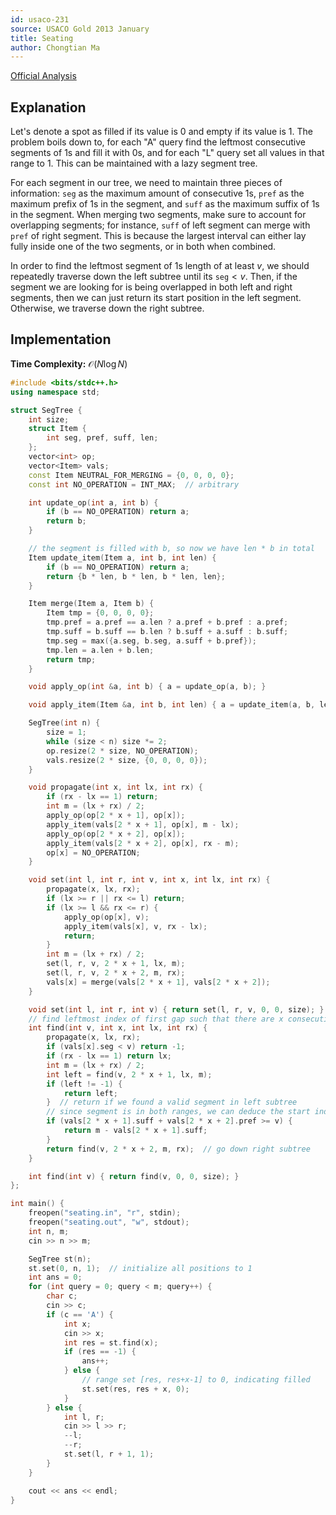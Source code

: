 ```yaml
---
id: usaco-231
source: USACO Gold 2013 January
title: Seating
author: Chongtian Ma
---
```


[Official Analysis](http://www.usaco.org/current/data/sol_seating.html)

## Explanation

Let's denote a spot as filled if its value is $0$ and empty if its value is $1$.
The problem boils down to, for each "A" query find the leftmost consecutive
segments of $1$s and fill it with $0$s, and for each "L" query set all values in that
range to $1$. This can be maintained with a lazy segment tree.

For each segment in our tree, we need to maintain three pieces of information:
$\mathtt{seg}$ as the maximum amount of
consecutive $1$s, $\mathtt{pref}$ as the maximum prefix of $1$s in the segment,
and $\mathtt{suff}$ as the maximum suffix of $1$s in the segment.
When merging two segments, make sure to account for overlapping
segments; for instance, $\mathtt{suff}$ of left segment can merge with
$\mathtt{pref}$ of right segment. This is because the largest interval can
either lay fully inside one of the two segments, or in both when combined.

In order to find the leftmost segment of $1$s length of at least $v$, we should
repeatedly traverse down the left subtree until its $\mathtt{seg} < v$. Then, if
the segment we are looking for is being overlapped in both left and right
segments, then we can just return its start position in the left segment.
Otherwise, we traverse down the right subtree.

## Implementation

**Time Complexity:** $\mathcal{O}(N\log N)$

<LanguageSection>
<CPPSection>

```cpp
#include <bits/stdc++.h>
using namespace std;

struct SegTree {
	int size;
	struct Item {
		int seg, pref, suff, len;
	};
	vector<int> op;
	vector<Item> vals;
	const Item NEUTRAL_FOR_MERGING = {0, 0, 0, 0};
	const int NO_OPERATION = INT_MAX;  // arbitrary

	int update_op(int a, int b) {
		if (b == NO_OPERATION) return a;
		return b;
	}

	// the segment is filled with b, so now we have len * b in total
	Item update_item(Item a, int b, int len) {
		if (b == NO_OPERATION) return a;
		return {b * len, b * len, b * len, len};
	}

	Item merge(Item a, Item b) {
		Item tmp = {0, 0, 0, 0};
		tmp.pref = a.pref == a.len ? a.pref + b.pref : a.pref;
		tmp.suff = b.suff == b.len ? b.suff + a.suff : b.suff;
		tmp.seg = max({a.seg, b.seg, a.suff + b.pref});
		tmp.len = a.len + b.len;
		return tmp;
	}

	void apply_op(int &a, int b) { a = update_op(a, b); }

	void apply_item(Item &a, int b, int len) { a = update_item(a, b, len); }

	SegTree(int n) {
		size = 1;
		while (size < n) size *= 2;
		op.resize(2 * size, NO_OPERATION);
		vals.resize(2 * size, {0, 0, 0, 0});
	}

	void propagate(int x, int lx, int rx) {
		if (rx - lx == 1) return;
		int m = (lx + rx) / 2;
		apply_op(op[2 * x + 1], op[x]);
		apply_item(vals[2 * x + 1], op[x], m - lx);
		apply_op(op[2 * x + 2], op[x]);
		apply_item(vals[2 * x + 2], op[x], rx - m);
		op[x] = NO_OPERATION;
	}

	void set(int l, int r, int v, int x, int lx, int rx) {
		propagate(x, lx, rx);
		if (lx >= r || rx <= l) return;
		if (lx >= l && rx <= r) {
			apply_op(op[x], v);
			apply_item(vals[x], v, rx - lx);
			return;
		}
		int m = (lx + rx) / 2;
		set(l, r, v, 2 * x + 1, lx, m);
		set(l, r, v, 2 * x + 2, m, rx);
		vals[x] = merge(vals[2 * x + 1], vals[2 * x + 2]);
	}

	void set(int l, int r, int v) { return set(l, r, v, 0, 0, size); }
	// find leftmost index of first gap such that there are x consecutive 1s
	int find(int v, int x, int lx, int rx) {
		propagate(x, lx, rx);
		if (vals[x].seg < v) return -1;
		if (rx - lx == 1) return lx;
		int m = (lx + rx) / 2;
		int left = find(v, 2 * x + 1, lx, m);
		if (left != -1) {
			return left;
		}  // return if we found a valid segment in left subtree
		// since segment is in both ranges, we can deduce the start index
		if (vals[2 * x + 1].suff + vals[2 * x + 2].pref >= v) {
			return m - vals[2 * x + 1].suff;
		}
		return find(v, 2 * x + 2, m, rx);  // go down right subtree
	}

	int find(int v) { return find(v, 0, 0, size); }
};

int main() {
	freopen("seating.in", "r", stdin);
	freopen("seating.out", "w", stdout);
	int n, m;
	cin >> n >> m;

	SegTree st(n);
	st.set(0, n, 1);  // initialize all positions to 1
	int ans = 0;
	for (int query = 0; query < m; query++) {
		char c;
		cin >> c;
		if (c == 'A') {
			int x;
			cin >> x;
			int res = st.find(x);
			if (res == -1) {
				ans++;
			} else {
				// range set [res, res+x-1] to 0, indicating filled
				st.set(res, res + x, 0);
			}
		} else {
			int l, r;
			cin >> l >> r;
			--l;
			--r;
			st.set(l, r + 1, 1);
		}
	}

	cout << ans << endl;
}
```

</CPPSection>
</LanguageSection>
